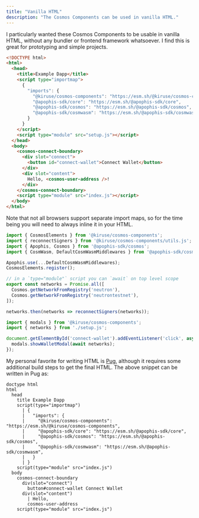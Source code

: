 ```yaml
---
title: "Vanilla HTML"
description: "The Cosmos Components can be used in vanilla HTML."
---
```


I particularly wanted these Cosmos Components to be usable in vanilla HTML, without any bundler
or frontend framework whatsoever. I find this is great for prototyping and simple projects.

```html
<!DOCTYPE html>
<html>
  <head>
    <title>Example Dapp</title>
    <script type="importmap">
      {
        "imports": {
          "@kiruse/cosmos-components": "https://esm.sh/@kiruse/cosmos-components",
          "@apophis-sdk/core": "https://esm.sh/@apophis-sdk/core",
          "@apophis-sdk/cosmos": "https://esm.sh/@apophis-sdk/cosmos",
          "@apophis-sdk/cosmwasm": "https://esm.sh/@apophis-sdk/cosmwasm",
        }
      }
    </script>
    <script type="module" src="setup.js"></script>
  </head>
  <body>
    <cosmos-connect-boundary>
      <div slot="connect">
        <button id="connect-wallet">Connect Wallet</button>
      </div>
      <div slot="content">
        Hello, <cosmos-user-address />!
      </div>
    </cosmos-connect-boundary>
    <script type="module" src="index.js"></script>
  </body>
</html>
```

Note that not all browsers support separate import maps, so for the time being you will need to
always inline it in your HTML.

```js setup.js
import { CosmosElements } from '@kiruse/cosmos-components';
import { reconnectSigners } from '@kiruse/cosmos-components/utils.js';
import { Apophis, Cosmos } from '@apophis-sdk/cosmos';
import { CosmWasm, DefaultCosmWasmMiddlewares } from '@apophis-sdk/cosmwasm';

Apophis.use(...DefaultCosmWasmMiddlewares);
CosmosElements.register();

// in a `type="module"` script you can `await` on top level scope
export const networks = Promise.all([
  Cosmos.getNetworkFromRegistry('neutron'),
  Cosmos.getNetworkFromRegistry('neutrontestnet'),
]);

networks.then(networks => reconnectSigners(networks));
```

```js index.js
import { modals } from '@kiruse/cosmos-components';
import { networks } from './setup.js';

document.getElementById('connect-wallet').addEventListener('click', async () => {
  modals.showWalletModal(await networks);
});
```

My personal favorite for writing HTML is [Pug](https://pugjs.org/), although it requires some
additional build steps to get the final HTML. The above snippet can be written in Pug as:

```pug
doctype html
html
  head
    title Example Dapp
    script(type="importmap")
      | {
      |   "imports": {
      |     "@kiruse/cosmos-components": "https://esm.sh/@kiruse/cosmos-components",
      |     "@apophis-sdk/core": "https://esm.sh/@apophis-sdk/core",
      |     "@apophis-sdk/cosmos": "https://esm.sh/@apophis-sdk/cosmos",
      |     "@apophis-sdk/cosmwasm": "https://esm.sh/@apophis-sdk/cosmwasm",
      |   }
      | }
    script(type="module" src="index.js")
  body
    cosmos-connect-boundary
      div(slot="connect")
        button#connect-wallet Connect Wallet
      div(slot="content")
        | Hello,
        cosmos-user-address
    script(type="module" src="index.js")
```

